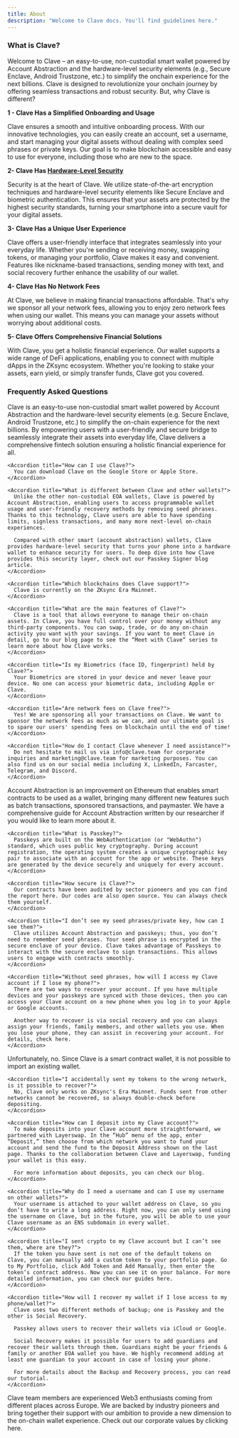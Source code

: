 ```yaml
---
title: About
description: "Welcome to Clave docs. You'll find guidelines here."
---
```


### What is Clave?

Welcome to Clave –  an easy-to-use, non-custodial smart wallet powered by Account Abstraction and the hardware-level security elements (e.g., Secure Enclave, Android Trustzone, etc.) to simplify the onchain experience for the next billions. Clave is designed to revolutionize your onchain journey by offering seamless transactions and robust security. But, why Clave is different? 

**1 - Clave Has a Simplified Onboarding and Usage**

Clave ensures a smooth and intuitive onboarding process. With our innovative technologies, you can easily create an account, set a username, and start managing your digital assets without dealing with complex seed phrases or private keys. Our goal is to make blockchain accessible and easy to use for everyone, including those who are new to the space.

**2- Clave Has [Hardware-Level Security](en/secure-enclave-technical)**

Security is at the heart of Clave. We utilize state-of-the-art encryption techniques and hardware-level security elements like Secure Enclave and biometric authentication. This ensures that your assets are protected by the highest security standards, turning your smartphone into a secure vault for your digital assets.

**3- Clave Has a Unique User Experience** 

Clave offers a user-friendly interface that integrates seamlessly into your everyday life. Whether you're sending or receiving money, swapping tokens, or managing your portfolio, Clave makes it easy and convenient. Features like nickname-based transactions, sending money with text, and social recovery further enhance the usability of our wallet.

**4- Clave Has No Network Fees** 

At Clave, we believe in making financial transactions affordable. That's why we sponsor all your network fees, allowing you to enjoy zero network fees when using our wallet. This means you can manage your assets without worrying about additional costs.

**5- Clave Offers Comprehensive Financial Solutions** 

With Clave, you get a holistic financial experience. Our wallet supports a wide range of DeFi applications, enabling you to connect with multiple dApps in the ZKsync ecosystem. Whether you're looking to stake your assets, earn yield, or simply transfer funds, Clave got you covered.




### Frequently Asked Questions

<AccordionGroup>
  <Accordion title="General">
    <Accordion title="What is Clave?">
      Clave is an easy-to-use non-custodial smart wallet powered by Account Abstraction and the hardware-level security elements (e.g. Secure Enclave, Android Trustzone, etc.) to simplify the on-chain experience for the next billions. By empowering users with a user-friendly and secure bridge to seamlessly integrate their assets into everyday life, Clave delivers a comprehensive fintech solution ensuring a holistic financial experience for all.
    </Accordion>
    
    <Accordion title="How can I use Clave?">
      You can download Clave on the Google Store or Apple Store.
    </Accordion>

    <Accordion title="What is different between Clave and other wallets?">
      Unlike the other non-custodial EOA wallets, Clave is powered by Account Abstraction, enabling users to access programmable wallet usage and user-friendly recovery methods by removing seed phrases. Thanks to this technology, Clave users are able to have spending limits, signless transactions, and many more next-level on-chain experiences.

      Compared with other smart (account abstraction) wallets, Clave provides hardware-level security that turns your phone into a hardware wallet to enhance security for users. To deep dive into how Clave provides this security layer, check out our Passkey Signer blog article.
    </Accordion>

    <Accordion title="Which blockchains does Clave support?">
      Clave is currently on the ZKsync Era Mainnet.
    </Accordion>

    <Accordion title="What are the main features of Clave?">
      Clave is a tool that allows everyone to manage their on-chain assets. In Clave, you have full control over your money without any third-party components. You can swap, trade, or do any on-chain activity you want with your savings. If you want to meet Clave in detail, go to our blog page to see the “Meet with Clave” series to learn more about how Clave works.
    </Accordion>

    <Accordion title="Is my Biometrics (face ID, fingerprint) held by Clave?">
      Your Biometrics are stored in your device and never leave your device. No one can access your biometric data, including Apple or Clave.
    </Accordion>

    <Accordion title="Are network fees on Clave free?">
      Yes! We are sponsoring all your transactions on Clave. We want to sponsor the network fees as much as we can, and our ultimate goal is to spare our users' spending fees on blockchain until the end of time!
    </Accordion>

    <Accordion title="How do I contact Clave whenever I need assistance?">
      Do not hesitate to mail us via info@clave.team for corporate inquiries and marketing@clave.team for marketing purposes. You can also find us on our social media including X, LinkedIn, Farcaster, Telegram, and Discord.
    </Accordion>
  </Accordion>

  <Accordion title="Technical">
    <Accordion title="What is Account Abstraction?">
      Account Abstraction is an improvement on Ethereum that enables smart contracts to be used as a wallet, bringing many different new features such as batch transactions, sponsored transactions, and paymaster. We have a comprehensive guide for Account Abstraction written by our researcher if you would like to learn more about it.
    </Accordion>

    <Accordion title="What is Passkey?">
      Passkeys are built on the WebAuthentication (or "WebAuthn") standard, which uses public key cryptography. During account registration, the operating system creates a unique cryptographic key pair to associate with an account for the app or website. These keys are generated by the device securely and uniquely for every account.
    </Accordion>

    <Accordion title="How secure is Clave?">
      Our contracts have been audited by sector pioneers and you can find the report here. Our codes are also open source. You can always check them yourself.
    </Accordion>

    <Accordion title="I don’t see my seed phrases/private key, how can I see them?">
      Clave utilizes Account Abstraction and passkeys; thus, you don’t need to remember seed phrases. Your seed phrase is encrypted in the secure enclave of your device. Clave takes advantage of Passkeys to interact with the secure enclave to sign transactions. This allows users to engage with contracts smoothly.
    </Accordion>

    <Accordion title="Without seed phrases, how will I access my Clave account if I lose my phone?">
      There are two ways to recover your account. If you have multiple devices and your passkeys are synced with those devices, then you can access your Clave account on a new phone when you log in to your Apple or Google accounts.

      Another way to recover is via social recovery and you can always assign your friends, family members, and other wallets you use. When you lose your phone, they can assist in recovering your account. For details, check here.
    </Accordion>
  </Accordion>

  <Accordion title="App Specific Questions">
    <Accordion title="Can I import an existing wallet to Clave?">
      Unfortunately, no. Since Clave is a smart contract wallet, it is not possible to import an existing wallet.
    </Accordion>

    <Accordion title="I accidentally sent my tokens to the wrong network, is it possible to recover?">
      No, Clave only works on ZKsync's Era Mainnet. Funds sent from other networks cannot be recovered, so always double-check before depositing.
    </Accordion>

    <Accordion title="How can I deposit into my Clave account?">
      To make deposits into your Clave account more straightforward, we partnered with Layerswap. In the “Hub” menu of the app, enter “Deposit,” then choose from which network you want to fund your account and send the fund to the Deposit Address shown on the last page. Thanks to the collaboration between Clave and Layerswap, funding your wallet is this easy.

      For more information about deposits, you can check our blog.
    </Accordion>

    <Accordion title="Why do I need a username and can I use my username on other wallets?">
      Your username is attached to your wallet address on Clave, so you don’t have to write a long address. Right now, you can only send using the username on Clave, but in the future, you will be able to use your Clave username as an ENS subdomain in every wallet.
    </Accordion>

    <Accordion title="I sent crypto to my Clave account but I can’t see them, where are they?">
      If the token you have sent is not one of the default tokens on Clave, you can manually add a custom token to your portfolio page. Go to My Portfolio, click Add Token and Add Manually, then enter the token’s contract address. Now you can see it on your balance. For more detailed information, you can check our guides here.
    </Accordion>

    <Accordion title="How will I recover my wallet if I lose access to my phone/wallet?">
      Clave uses two different methods of backup; one is Passkey and the other is Social Recovery.

      Passkey allows users to recover their wallets via iCloud or Google.

      Social Recovery makes it possible for users to add guardians and recover their wallets through them. Guardians might be your friends & family or another EOA wallet you have. We highly recommend adding at least one guardian to your account in case of losing your phone.

      For more details about the Backup and Recovery process, you can read our tutorial.
    </Accordion>
  </Accordion>

  <Accordion title="Others">
    <Accordion title="Who is the team behind the Clave?">
      Clave team members are experienced Web3 enthusiasts coming from different places across Europe. We are backed by industry pioneers and bring together their support with our ambition to provide a new dimension to the on-chain wallet experience. Check out our corporate values by clicking here.
    </Accordion>
  </Accordion>
</AccordionGroup>

